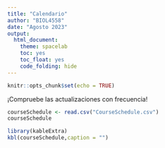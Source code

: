 ```yaml
---
title: "Calendario"
author: "BIOL4558"
date: "Agosto 2023"
output:
  html_document: 
    theme: spacelab
    toc: yes
    toc_float: yes
    code_folding: hide
---
```


```r
knitr::opts_chunk$set(echo = TRUE)
```

¡Compruebe las actualizaciones con frecuencia!



```r
courseSchedule <- read.csv("CourseSchedule.csv")
courseSchedule
```

```r

library(kableExtra)
kbl(courseSchedule,caption = "")

```
